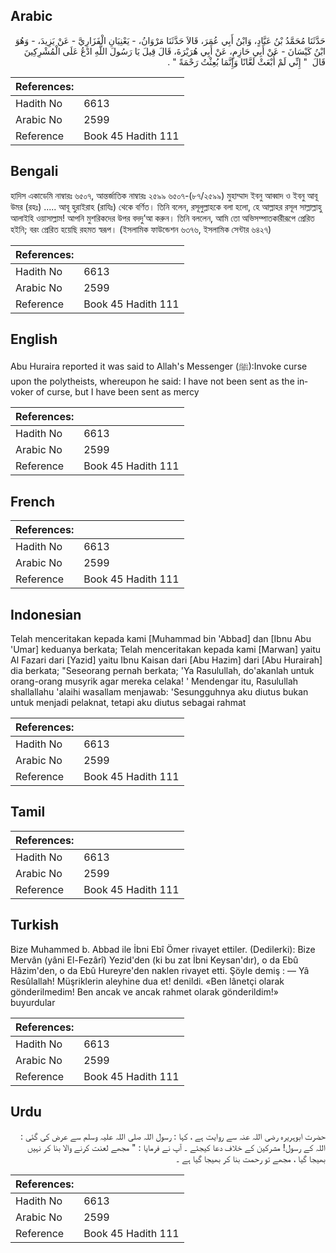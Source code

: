 ## Arabic


<div dir="rtl" lang="ar" style={{fontSize:'larger',backgroundColor:'#f8f9fa',padding:20}}>
حَدَّثَنَا مُحَمَّدُ بْنُ عَبَّادٍ، وَابْنُ أَبِي عُمَرَ، قَالاَ حَدَّثَنَا مَرْوَانُ، - يَعْنِيَانِ الْفَزَارِيَّ - عَنْ يَزِيدَ، - وَهُوَ ابْنُ كَيْسَانَ - عَنْ أَبِي حَازِمٍ، عَنْ أَبِي هُرَيْرَةَ، قَالَ قِيلَ يَا رَسُولَ اللَّهِ ادْعُ عَلَى الْمُشْرِكِينَ قَالَ ‏ "‏ إِنِّي لَمْ أُبْعَثْ لَعَّانًا وَإِنَّمَا بُعِثْتُ رَحْمَةً ‏"‏ ‏.‏
</div>
<div style={{backgroundColor:'#f8f9fa',padding:20, marginBottom: 10}}><table> <thead> <tr> <th>References:</th> <th></th> </tr> </thead> <tbody><tr><td>Hadith No</td><td>6613</td></tr><tr><td>Arabic No</td><td>2599</td></tr><tr><td>Reference</td><td>Book 45 Hadith 111</td></tr></tbody></table></div>

## Bengali


<div dir="ltr" lang="bn" style={{fontSize:'larger',backgroundColor:'#f8f9fa',padding:20}}>
হাদিস একাডেমি নাম্বারঃ ৬৫০৭, আন্তর্জাতিক নাম্বারঃ ২৫৯৯ ৬৫০৭-(৮৭/২৫৯৯) মুহাম্মাদ ইবনু আব্বাদ ও ইবনু আবূ উমর (রহঃ) ..... আবূ হুরাইরাহ (রাযিঃ) থেকে বর্ণিত। তিনি বলেন, রসূলুল্লাহকে বলা হলো, হে আল্লাহর রসূল সাল্লাল্লাহু আলাইহি ওয়াসাল্লাম! আপনি মুশরিকদের উপর বদদু’আ করুন। তিনি বললেন, আমি তো অভিসম্পাতকারীরূপে প্রেরিত হইনি; বরং প্রেরিত হয়েছি রহমত স্বরূপ। (ইসলামিক ফাউন্ডেশন ৬৩৭৬, ইসলামিক সেন্টার ৬৪২৭)
</div>
<div style={{backgroundColor:'#f8f9fa',padding:20, marginBottom: 10}}><table> <thead> <tr> <th>References:</th> <th></th> </tr> </thead> <tbody><tr><td>Hadith No</td><td>6613</td></tr><tr><td>Arabic No</td><td>2599</td></tr><tr><td>Reference</td><td>Book 45 Hadith 111</td></tr></tbody></table></div>

## English


<div dir="ltr" lang="en" style={{fontSize:'larger',backgroundColor:'#f8f9fa',padding:20}}>
Abu Huraira reported it was said to Allah's Messenger (ﷺ):Invoke curse upon the polytheists, whereupon he said: I have not been sent as the invoker of curse, but I have been sent as mercy
</div>
<div style={{backgroundColor:'#f8f9fa',padding:20, marginBottom: 10}}><table> <thead> <tr> <th>References:</th> <th></th> </tr> </thead> <tbody><tr><td>Hadith No</td><td>6613</td></tr><tr><td>Arabic No</td><td>2599</td></tr><tr><td>Reference</td><td>Book 45 Hadith 111</td></tr></tbody></table></div>

## French


<div dir="ltr" lang="fr" style={{fontSize:'larger',backgroundColor:'#f8f9fa',padding:20}}>

</div>
<div style={{backgroundColor:'#f8f9fa',padding:20, marginBottom: 10}}><table> <thead> <tr> <th>References:</th> <th></th> </tr> </thead> <tbody><tr><td>Hadith No</td><td>6613</td></tr><tr><td>Arabic No</td><td>2599</td></tr><tr><td>Reference</td><td>Book 45 Hadith 111</td></tr></tbody></table></div>

## Indonesian


<div dir="ltr" lang="id" style={{fontSize:'larger',backgroundColor:'#f8f9fa',padding:20}}>
Telah menceritakan kepada kami [Muhammad bin 'Abbad] dan [Ibnu Abu 'Umar] keduanya berkata; Telah menceritakan kepada kami [Marwan] yaitu Al Fazari dari [Yazid] yaitu Ibnu Kaisan dari [Abu Hazim] dari [Abu Hurairah] dia berkata; "Seseorang pernah berkata; 'Ya Rasulullah, do'akanlah untuk orang-orang musyrik agar mereka celaka! ' Mendengar itu, Rasulullah shallallahu 'alaihi wasallam menjawab: 'Sesungguhnya aku diutus bukan untuk menjadi pelaknat, tetapi aku diutus sebagai rahmat
</div>
<div style={{backgroundColor:'#f8f9fa',padding:20, marginBottom: 10}}><table> <thead> <tr> <th>References:</th> <th></th> </tr> </thead> <tbody><tr><td>Hadith No</td><td>6613</td></tr><tr><td>Arabic No</td><td>2599</td></tr><tr><td>Reference</td><td>Book 45 Hadith 111</td></tr></tbody></table></div>

## Tamil


<div dir="ltr" lang="ta" style={{fontSize:'larger',backgroundColor:'#f8f9fa',padding:20}}>

</div>
<div style={{backgroundColor:'#f8f9fa',padding:20, marginBottom: 10}}><table> <thead> <tr> <th>References:</th> <th></th> </tr> </thead> <tbody><tr><td>Hadith No</td><td>6613</td></tr><tr><td>Arabic No</td><td>2599</td></tr><tr><td>Reference</td><td>Book 45 Hadith 111</td></tr></tbody></table></div>

## Turkish


<div dir="ltr" lang="tr" style={{fontSize:'larger',backgroundColor:'#f8f9fa',padding:20}}>
Bize Muhammed b. Abbad ile İbni Ebî Ömer rivayet ettiler. (Dedilerki): Bize Mervân (yâni El-Fezârî) Yezid'den (ki bu zat İbni Keysan'dır), o da Ebû Hâzim'den, o da Ebû Hureyre'den naklen rivayet etti. Şöyle demiş : — Yâ Resûlallah! Müşriklerin aleyhine dua et! denildi. «Ben lânetçi olarak gönderilmedim! Ben ancak ve ancak rahmet olarak gönderildim!» buyurdular
</div>
<div style={{backgroundColor:'#f8f9fa',padding:20, marginBottom: 10}}><table> <thead> <tr> <th>References:</th> <th></th> </tr> </thead> <tbody><tr><td>Hadith No</td><td>6613</td></tr><tr><td>Arabic No</td><td>2599</td></tr><tr><td>Reference</td><td>Book 45 Hadith 111</td></tr></tbody></table></div>

## Urdu


<div dir="rtl" lang="ur" style={{fontSize:'larger',backgroundColor:'#f8f9fa',padding:20}}>
حضرت ابوہریرہ رضی اللہ عنہ سے روایت ہے ، کہا : رسول اللہ صلی اللہ علیہ وسلم سے عرض کی گئی : اللہ کے رسول! مشرکین کے خلاف دعا کیجئے ۔ آپ نے فرمایا : " مجھے لعنت کرنے والا بنا کر نہیں بھیجا گیا ، مجھے تو رحمت بنا کر بھیجا گیا ہے ۔
</div>
<div style={{backgroundColor:'#f8f9fa',padding:20, marginBottom: 10}}><table> <thead> <tr> <th>References:</th> <th></th> </tr> </thead> <tbody><tr><td>Hadith No</td><td>6613</td></tr><tr><td>Arabic No</td><td>2599</td></tr><tr><td>Reference</td><td>Book 45 Hadith 111</td></tr></tbody></table></div>